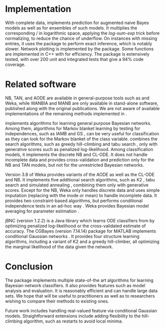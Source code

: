 # Implementation 
\label{sec:implementation} 
With complete data, \pkg{bnclassify} implements prediction for augmented naive Bayes models as well as for ensembles of such models. It multiplies the corresponding \mthetas/ in logarithmic space, applying the *log-sum-exp* trick before normalizing, to reduce the chance of underflow. On instances with missing entries, it uses the \CRANpkg{gRain} package \citep{grain130,Hojsgaard2012} to perform exact inference, which is notably slower. Network plotting is implemented by the \pkg{Rgraphviz} package. Some functions are implemented in C++ with \pkg{Rcpp} for efficiency. The package is extensively tested, with over 200 unit and integrated tests that give a 94% code coverage.  

# Related software
\label{sec:relatedsw} 
NB, TAN, and AODE are available in general-purpose tools such as \pkg{bnlearn} and Weka, while WANBIA\footnote{\url{https://sourceforge.net/projects/rawnaivebayes}} and MANB\footnote{\url{http://www.dbmi.pitt.edu/content/manb}} are only available in stand-alone software, published along with the original publications. We are not aware of available implementations of the remaining methods implemented in \pkg{bnclassify}.  

\pkg{bnlearn} implements algorithms for learning general purpose Bayesian networks. Among them, algorithms for Markov blanket learning by testing for independences, such as IAMB \citep{Tsamardinos2003} and GS \citep{Margaritis2000}, can be very useful for classification as they can look for the Markov blanket of the class variable. \pkg{bnlearn} combines the search algorithms, such as greedy hill-climbing and tabu search \citep{Glover2013}, only with generative scores such as penalized log-likelihood. Among classification models, it implements the discrete NB and CL-ODE. It does not handle incomplete data and provides cross-validation and prediction only for the NB and TAN models, but not for the unrestricted Bayesian networks.

Version 3.8 of Weka \citep{Hall2009,bouckaert2004bayesian} provides variants of the AODE \citep{Webb2005} as well as the CL-ODE and NB. It implements five additional search algorithms, such as K2 \citep{Cooper1992}, tabu search and simulated annealing \citep{kirkpatrick1983optimization}, combining them only with generative scores. Except for the NB, Weka only handles discrete data and uses simple imputation (replacing with the mode or mean) to handle incomplete data. It provides two constraint-based algorithms, but performs conditional independence tests in an ad-hoc way \citep{bouckaert2004bayesian}. Weka provides Bayesian model averaging for parameter estimation \citep{Bouckaert1995}. 

jBNC\footnote{\url{http://jbnc.sourceforge.net/}} (version 1.2.2) is a Java library which learns ODE classifiers from \cite{Sacha2002} by optimizing penalized log-likelihood or the cross-validated estimate of accuracy. The CGBayes (version 7.14.14) package \citep{McGeachie2014} for MATLAB implements conditional Gaussian networks \citep{lauritzen89}. It provides four structure learning algorithms, including a variant of K2 and a greedy hill-climber, all optimizing the marginal likelihood of the data given the network.  
<!-- 
- NB: bnlearn, e1071, Weka, jBNC, ...
- ODE CL: bnlearn, Weka, jBNC
- AODE: Weka 
- WANBIA: https://sourceforge.net/projects/rawnaivebayes 
- MANB: http://www.dbmi.pitt.edu/content/manb 
- AWNB: 
- TANHC
- TANHC-SP
- kDB 
- SNB: ?
- What about efficient kDb by martinez?  some implementation of incremental available in this efficient BNCs
--> 

# Conclusion
\label{sec:conclusion} 
The \pkg{bnclassify} package implements multiple state-of-the art algorithms for learning Bayesian network classifiers. It also provides features such as model analysis and evaluation. It is reasonably efficient and can handle large data sets. We hope that \pkg{bnclassify} will be useful to practitioners as well as to researchers wishing to compare their methods to existing ones. 

Future work includes handling real-valued feature via conditional Gaussian models. Straightforward extensions include adding flexibility to the hill-climbing algorithm, such as restarts to avoid local minima.
